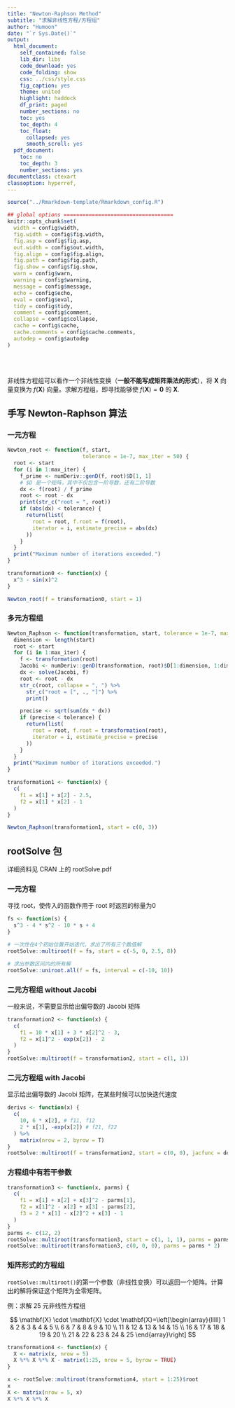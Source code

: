 ```yaml
---
title: "Newton-Raphson Method"
subtitle: "求解非线性方程/方程组"
author: "Humoon"
date: "`r Sys.Date()`"
output: 
  html_document:
    self_contained: false
    lib_dir: libs
    code_download: yes
    code_folding: show
    css: ../css/style.css
    fig_caption: yes
    theme: united
    highlight: haddock
    df_print: paged
    number_sections: no
    toc: yes
    toc_depth: 4
    toc_float:
      collapsed: yes
      smooth_scroll: yes
  pdf_document:
    toc: no
    toc_depth: 3
    number_sections: yes
documentclass: ctexart
classoption: hyperref,
---
```


```r
source("../Rmarkdown-template/Rmarkdown_config.R")

## global options ===================================
knitr::opts_chunk$set(
  width = config$width,
  fig.width = config$fig.width,
  fig.asp = config$fig.asp,
  out.width = config$out.width,
  fig.align = config$fig.align,
  fig.path = config$fig.path,
  fig.show = config$fig.show,
  warn = config$warn,
  warning = config$warning,
  message = config$message,
  echo = config$echo,
  eval = config$eval,
  tidy = config$tidy,
  comment = config$comment,
  collapse = config$collapse,
  cache = config$cache,
  cache.comments = config$cache.comments,
  autodep = config$autodep
)
```

<br>
<br>

非线性方程组可以看作一个非线性变换（**一般不能写成矩阵乘法的形式**），将 $\boldsymbol{X}$ 向量变换为 $f(\boldsymbol{X})$ 向量。求解方程组，即寻找能够使 $f(\boldsymbol{X})=\boldsymbol{0}$ 的 $\boldsymbol{X}$. 

## 手写 Newton-Raphson 算法

### 一元方程

```r
Newton_root <- function(f, start,
                        tolerance = 1e-7, max_iter = 50) {
  root <- start
  for (i in 1:max_iter) {
    f_prime <- numDeriv::genD(f, root)$D[1, 1]
    # $D 是一个矩阵，其中不仅包含一阶导数，还有二阶导数
    dx <- f(root) / f_prime
    root <- root - dx
    print(str_c("root = ", root))
    if (abs(dx) < tolerance) {
      return(list(
        root = root, f.root = f(root),
        iterator = i, estimate_precise = abs(dx)
      ))
    }
  }
  print("Maximum number of iterations exceeded.")
}

transformation0 <- function(x) {
  x^3 - sin(x)^2
}

Newton_root(f = transformation0, start = 1)
```

### 多元方程组

```r
Newton_Raphson <- function(transformation, start, tolerance = 1e-7, max_iter = 50) {
  dimension <- length(start)
  root <- start
  for (i in 1:max_iter) {
    f <- transformation(root)
    Jacobi <- numDeriv::genD(transformation, root)$D[1:dimension, 1:dimension]
    dx <- solve(Jacobi, f)
    root <- root - dx
    str_c(root, collapse = ", ") %>%
      str_c("root = [", ., "]") %>%
      print()

    precise <- sqrt(sum(dx * dx))
    if (precise < tolerance) {
      return(list(
        root = root, f.root = transformation(root),
        iterator = i, estimate_precise = precise
      ))
    }
  }
  print("Maximum number of iterations exceeded.")
}

transformation1 <- function(x) {
  c(
    f1 = x[1] + x[2] - 2.5,
    f2 = x[1] * x[2] - 1
  )
}

Newton_Raphson(transformation1, start = c(0, 3))
```

## rootSolve 包

详细资料见 CRAN 上的 rootSolve.pdf

### 一元方程

寻找 root，使传入的函数作用于 root 时返回的标量为0

```r
fs <- function(s) {
  s^3 - 4 * s^2 - 10 * s + 4
}

# 一次性在4个初始位置开始迭代，求出了所有三个数值解
rootSolve::multiroot(f = fs, start = c(-5, 0, 2.5, 8))

# 求出参数区间内的所有解
rootSolve::uniroot.all(f = fs, interval = c(-10, 10))
```

### 二元方程组 without Jacobi

一般来说，不需要显示给出偏导数的 Jacobi 矩阵

```r
transformation2 <- function(x) {
  c(
    f1 = 10 * x[1] + 3 * x[2]^2 - 3,
    f2 = x[1]^2 - exp(x[2]) - 2
  )
}
rootSolve::multiroot(f = transformation2, start = c(1, 1))
```

### 二元方程组 with Jacobi

显示给出偏导数的 Jacobi 矩阵，在某些时候可以加快迭代速度

```r
derivs <- function(x) {
  c(
    10, 6 * x[2], # f11, f12
    2 * x[1], -exp(x[2]) # f21, f22
  ) %>%
    matrix(nrow = 2, byrow = T)
}
rootSolve::multiroot(f = transformation2, start = c(0, 0), jacfunc = derivs)
```

### 方程组中有若干参数

```r
transformation3 <- function(x, parms) {
  c(
    f1 = x[1] + x[2] + x[3]^2 - parms[1],
    f2 = x[1]^2 - x[2] + x[3] - parms[2],
    f3 = 2 * x[1] - x[2]^2 + x[3] - 1
  )
}
parms <- c(12, 2)
rootSolve::multiroot(transformation3, start = c(1, 1, 1), parms = parms)
rootSolve::multiroot(transformation3, c(0, 0, 0), parms = parms * 2)
```

### 矩阵形式的方程组

`rootSolve::multiroot()`的第一个参数（非线性变换）可以返回一个矩阵。计算出的解将保证这个矩阵为全零矩阵。

例：求解 25 元非线性方程组

$$
\mathbf{X} \cdot \mathbf{X} \cdot \mathbf{X}=\left[\begin{array}{lllll}
1 & 2 & 3 & 4 & 5 \\
6 & 7 & 8 & 9 & 10 \\
11 & 12 & 13 & 14 & 15 \\
16 & 17 & 18 & 19 & 20 \\
21 & 22 & 23 & 24 & 25
\end{array}\right]
$$


```r
transformation4 <- function(x) {
  X <- matrix(x, nrow = 5)
  X %*% X %*% X - matrix(1:25, nrow = 5, byrow = TRUE)
}

x <- rootSolve::multiroot(transformation4, start = 1:25)$root
x
X <- matrix(nrow = 5, x)
X %*% X %*% X
```
